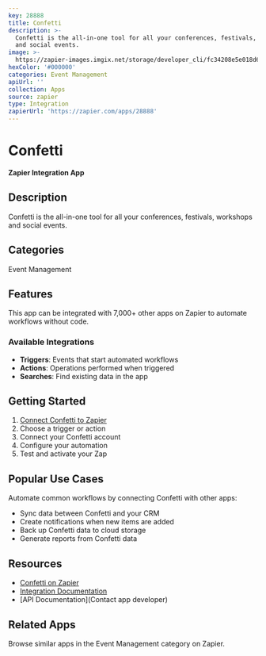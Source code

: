 ```yaml
---
key: 28888
title: Confetti
description: >-
  Confetti is the all-in-one tool for all your conferences, festivals, workshops
  and social events.
image: >-
  https://zapier-images.imgix.net/storage/developer_cli/fc34208e5e018d61806435b25564078c.png?auto=format%2Ccompress&ixlib=python-3.0.0&q=50
hexColor: '#000000'
categories: Event Management
apiUrl: ''
collection: Apps
source: zapier
type: Integration
zapierUrl: 'https://zapier.com/apps/28888'
---
```

# Confetti

**Zapier Integration App**

## Description

Confetti is the all-in-one tool for all your conferences, festivals, workshops and social events.

## Categories

Event Management

## Features

This app can be integrated with 7,000+ other apps on Zapier to automate workflows without code.

### Available Integrations

- **Triggers**: Events that start automated workflows
- **Actions**: Operations performed when triggered
- **Searches**: Find existing data in the app

## Getting Started

1. [Connect Confetti to Zapier](https://zapier.com/apps/28888)
2. Choose a trigger or action
3. Connect your Confetti account
4. Configure your automation
5. Test and activate your Zap

## Popular Use Cases

Automate common workflows by connecting Confetti with other apps:

- Sync data between Confetti and your CRM
- Create notifications when new items are added
- Back up Confetti data to cloud storage
- Generate reports from Confetti data

## Resources

- [Confetti on Zapier](https://zapier.com/apps/28888)
- [Integration Documentation](https://zapier.com/apps/28888/integrations)
- [API Documentation](Contact app developer)

## Related Apps

Browse similar apps in the Event Management category on Zapier.
